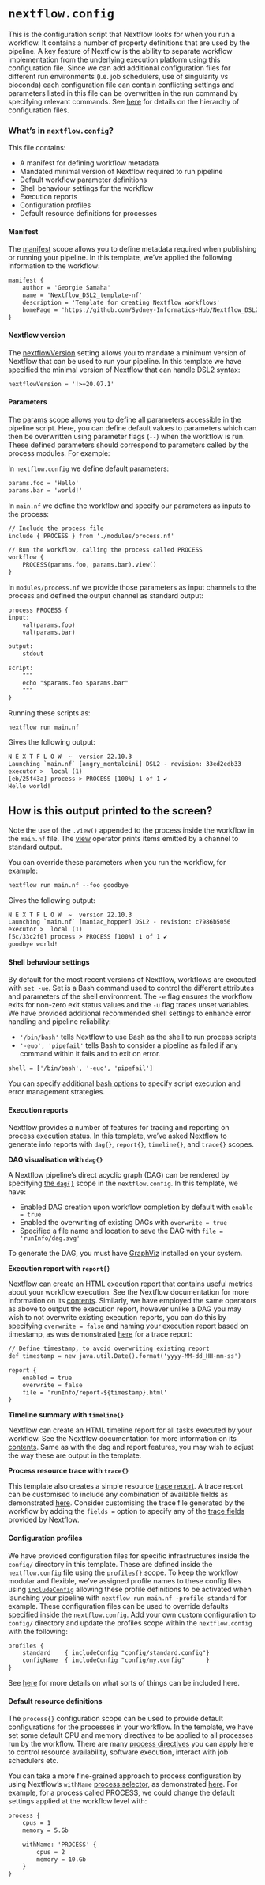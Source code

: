 # `nextflow.config`

This is the configuration script that Nextflow looks for when you run a workflow. It contains a number of property definitions that are used by the pipeline. A key feature of Nextflow is the ability to separate workflow implementation from the underlying execution platform using this configuration file. Since we can add additional configuration files for different run environments (i.e. job schedulers, use of singularity vs bioconda) each configuration file can contain conflicting settings and parameters listed in this file can be overwritten in the run command by specifying relevant commands. See [here](https://www.nextflow.io/docs/latest/config.html#configuration-file) for details on the hierarchy of configuration files.

### **What's in `nextflow.config`?** 

 This file contains: 

* A manifest for defining workflow metadata 
* Mandated minimal version of Nextflow required to run pipeline
* Default workflow parameter definitions 
* Shell behaviour settings for the workflow 
* Execution reports 
* Configuration profiles 
* Default resource definitions for processes

#### **Manifest** 

The [manifest](https://www.nextflow.io/docs/latest/config.html#scope-manifest) scope allows you to define metadata required when publishing or running your pipeline. In this template, we've applied the following information to the workflow: 

```default
manifest {
	author = 'Georgie Samaha'
	name = 'Nextflow_DSL2_template-nf'
	description = 'Template for creating Nextflow workflows'
	homePage = 'https://github.com/Sydney-Informatics-Hub/Nextflow_DSL2_template'
}
```

#### **Nextflow version**

The [nextflowVersion](https://www.nextflow.io/docs/latest/config.html?highlight=nextflowversion#nextflow-version) setting allows you to mandate a minimum version of Nextflow that can be used to run your pipeline. In this template we have specified the minimal version of Nextflow that can handle DSL2 syntax:

```default
nextflowVersion = '!>=20.07.1'
```

#### **Parameters**

The [params](https://www.nextflow.io/docs/latest/config.html#scope-params) scope allows you to define all parameters accessible in the pipeline script. Here, you can define default values to parameters which can then be overwritten using parameter flags (`--`) when the workflow is run. These defined parameters should correspond to parameters called by the process modules. For example: 

In `nextflow.config` we define default parameters:

```default
params.foo = 'Hello'
params.bar = 'world!'
```

In `main.nf` we define the workflow and specify our parameters as inputs to the process:

```default
// Include the process file 
include { PROCESS } from './modules/process.nf'

// Run the workflow, calling the process called PROCESS 
workflow {
    PROCESS(params.foo, params.bar).view()
}
```

In `modules/process.nf` we provide those parameters as input channels to the process and defined the output channel as standard output: 

```default
process PROCESS {
input:
    val(params.foo)
    val(params.bar)

output:
    stdout

script:
    """
    echo "$params.foo $params.bar"
    """
}
```

Running these scripts as: 

```default
nextflow run main.nf
```

Gives the following output:

```default
N E X T F L O W  ~  version 22.10.3
Launching `main.nf` [angry_montalcini] DSL2 - revision: 33ed2edb33
executor >  local (1)
[eb/25f43a] process > PROCESS [100%] 1 of 1 ✔
Hello world!
```

::: {.callout-tip}
# How is this output printed to the screen?

Note the use of the `.view()` appended to the process inside the workflow in the `main.nf` file. The [view](https://www.nextflow.io/docs/latest/operator.html#view) operator prints items emitted by a channel to standard output.
:::

You can override these parameters when you run the workflow, for example: 

```default
nextflow run main.nf --foo goodbye 
```

Gives the following output: 

```default
N E X T F L O W  ~  version 22.10.3
Launching `main.nf` [maniac_hopper] DSL2 - revision: c7986b5056
executor >  local (1)
[5c/33c2f0] process > PROCESS [100%] 1 of 1 ✔
goodbye world!
```

#### **Shell behaviour settings** 

By default for the most recent versions of Nextflow, workflows are executed with `set -ue`. Set is a Bash command used to control the different attributes and parameters of the shell environment. The `-e` flag ensures the workflow exits for non-zero exit status values and the `-u` flag traces unset variables. We have provided additional recommended shell settings to enhance error handling and pipeline reliability: 

* `'/bin/bash'` tells Nextflow to use Bash as the shell to run process scripts 
* `'-euo', 'pipefail'` tells Bash to consider a pipeline as failed if any command within it fails and to exit on error.

```default
shell = ['/bin/bash', '-euo', 'pipefail']
```

You can specify additional [bash options](https://tldp.org/LDP/abs/html/options.html) to specify script execution and error management strategies. 

#### **Execution reports** 

Nextflow provides a number of features for tracing and reporting on process execution status. In this template, we've asked Nextflow to generate info reports with `dag{}`, `report{}`, `timeline{}`, and `trace{}` scopes. 

**DAG visualisation with `dag{}`**

A Nextflow pipeline's direct acyclic graph (DAG) can be rendered by specifying [the `dag{}`](https://www.nextflow.io/docs/latest/tracing.html#dag-visualisation) scope in the `nextflow.config`. In this template, we have:

* Enabled DAG creation upon workflow completion by default with `enable = true`
* Enabled the overwriting of existing DAGs with `overwrite = true`
* Specified a file name and location to save the DAG with `file = 'runInfo/dag.svg'` 

To generate the DAG, you must have [GraphViz](http://www.graphviz.org/) installed on your system. 

**Execution report with `report{}`**

Nextflow can create an HTML execution report that contains useful metrics about your workflow execution. See the Nextflow documentation for more information on its [contents](https://www.nextflow.io/docs/latest/tracing.html#execution-report). Similarly, we have employed the same operators as above to output the execution report, however unlike a DAG you may wish to not overwrite existing execution reports, you can do this by specifying `overwrite = false` and naming your execution report based on timestamp, as was demonstrated [here](https://sydney-informatics-hub.github.io/customising-nfcore-workshop/notebooks/2.4_multiConfig.html#customised-resource-tracing) for a trace report: 
 
```default
// Define timestamp, to avoid overwriting existing report 
def timestamp = new java.util.Date().format('yyyy-MM-dd_HH-mm-ss')

report {
	enabled = true
	overwrite = false
	file = 'runInfo/report-${timestamp}.html'
}
```
**Timeline summary with `timeline{}`**

Nextflow can create an HTML timeline report for all tasks executed by your workflow. See the Nextflow documentation for more information on its [contents](https://www.nextflow.io/docs/latest/tracing.html#timeline-report). Same as with the dag and report features, you may wish to adjust the way these are output in the template. 

**Process resource trace with `trace{}`**

This template also creates a simple resource [trace report](https://www.nextflow.io/docs/latest/tracing.html#trace-report). A trace report can be customised to include any combination of available fields as demonstrated [here](https://sydney-informatics-hub.github.io/customising-nfcore-workshop/notebooks/2.4_multiConfig.html#customised-resource-tracing). Consider customising the trace file generated by the workflow by adding the `fields = ` option to specify any of the [trace fields](https://www.nextflow.io/docs/latest/tracing.html#trace-report) provided by Nextflow. 

#### **Configuration profiles** 

We have provided configuration files for specific infrastructures inside the `config/` directory in this template. These are defined inside the `nextflow.config` file using the [`profiles{}` scope](https://www.nextflow.io/docs/latest/config.html#config-profiles). To keep the workflow modular and flexible, we've assigned profile names to these config files using [`includeConfig`](https://www.nextflow.io/docs/latest/config.html#config-include) allowing these profile definitions to be activated when launching your pipeline with `nextflow run main.nf -profile standard` for example. These configuration files can be used to override defaults specified inside the `nextflow.config`. Add your own custom configuration to `config/` directory and update the profiles scope within the `nextflow.config` with the following: 

```default
profiles {
	standard	{ includeConfig "config/standard.config"}
    configName  { includeConfig "config/my.config"      }
}
```

See [here](https://www.nextflow.io/docs/latest/config.html?highlight=profiles#config-profiles) for more details on what sorts of things can be included here. 

#### **Default resource definitions** 

The `process{}` configuration scope can be used to provide default configurations for the processes in your workflow. In the template, we have set some default CPU and memory directives to be applied to all processes run by the workflow. There are many [process directives](https://www.nextflow.io/docs/latest/process.html#process-directives) you can apply here to control resource availability, software execution, interact with job schedulers etc.  

You can take a more fine-grained approach to process configuration by using Nextflow's `withName` [process selector](https://www.nextflow.io/docs/latest/config.html#process-selectors), as demonstrated [here](https://sydney-informatics-hub.github.io/customising-nfcore-workshop/notebooks/2.3_configEnv.html#custom-resource-configuration-using-process-names). For example, for a process called PROCESS, we could change the default settings applied at the workflow level with: 

```default
process {
	cpus = 1
	memory = 5.Gb

    withName: 'PROCESS' {
        cpus = 2
        memory = 10.Gb
    }
}
```